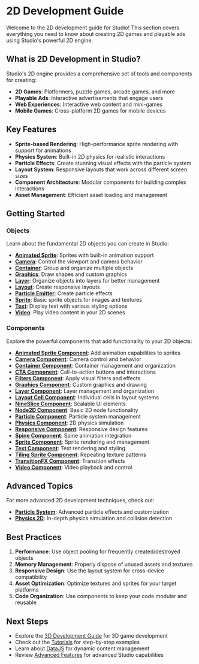 # 2D Development Guide

Welcome to the 2D development guide for Studio! This section covers everything you need to know about creating 2D games and playable ads using Studio's powerful 2D engine.

## What is 2D Development in Studio?

Studio's 2D engine provides a comprehensive set of tools and components for creating:
- **2D Games**: Platformers, puzzle games, arcade games, and more
- **Playable Ads**: Interactive advertisements that engage users
- **Web Experiences**: Interactive web content and mini-games
- **Mobile Games**: Cross-platform 2D games for mobile devices

## Key Features

- **Sprite-based Rendering**: High-performance sprite rendering with support for animations
- **Physics System**: Built-in 2D physics for realistic interactions
- **Particle Effects**: Create stunning visual effects with the particle system
- **Layout System**: Responsive layouts that work across different screen sizes
- **Component Architecture**: Modular components for building complex interactions
- **Asset Management**: Efficient asset loading and management

## Getting Started

### Objects
Learn about the fundamental 2D objects you can create in Studio:

- **[Animated Sprite](2d/objects/animated-sprite.mdx)**: Sprites with built-in animation support
- **[Camera](2d/objects/camera.mdx)**: Control the viewport and camera behavior
- **[Container](2d/objects/container.mdx)**: Group and organize multiple objects
- **[Graphics](2d/objects/graphics.mdx)**: Draw shapes and custom graphics
- **[Layer](2d/objects/layer.mdx)**: Organize objects into layers for better management
- **[Layout](2d/objects/layout.mdx)**: Create responsive layouts
- **[Particle Emitter](2d/objects/particle-emitter.mdx)**: Create particle effects
- **[Sprite](2d/objects/sprite.mdx)**: Basic sprite objects for images and textures
- **[Text](2d/objects/text.mdx)**: Display text with various styling options
- **[Video](2d/objects/video.mdx)**: Play video content in your 2D scenes

### Components
Explore the powerful components that add functionality to your 2D objects:

- **[Animated Sprite Component](2d/components/animated-sprite-component.mdx)**: Add animation capabilities to sprites
- **[Camera Component](2d/components/camera-component.mdx)**: Camera control and behavior
- **[Container Component](2d/components/container-component.mdx)**: Container management and organization
- **[CTA Component](2d/components/cta-component.mdx)**: Call-to-action buttons and interactions
- **[Filters Component](2d/components/filters-component.mdx)**: Apply visual filters and effects
- **[Graphics Component](2d/components/graphics-component.mdx)**: Custom graphics and drawing
- **[Layer Component](2d/components/layer-component.mdx)**: Layer management and organization
- **[Layout Cell Component](2d/components/layout-cell-component.mdx)**: Individual cells in layout systems
- **[NineSlice Component](2d/components/nineslice-component.mdx)**: Scalable UI elements
- **[Node2D Component](2d/components/node2d-component.mdx)**: Basic 2D node functionality
- **[Particle Component](2d/components/particle-component.mdx)**: Particle system management
- **[Physics Component](2d/components/physics-component.mdx)**: 2D physics simulation
- **[Responsive Component](2d/components/responsive-component.mdx)**: Responsive design features
- **[Spine Component](2d/components/spine-component.mdx)**: Spine animation integration
- **[Sprite Component](2d/components/sprite-component.mdx)**: Sprite rendering and management
- **[Text Component](2d/components/text-component.mdx)**: Text rendering and styling
- **[Tiling Sprite Component](2d/components/tiling-sprite-component.mdx)**: Repeating texture patterns
- **[TransitionFX Component](2d/components/transitionfx-component.mdx)**: Transition effects
- **[Video Component](2d/components/video-component.mdx)**: Video playback and control

## Advanced Topics

For more advanced 2D development techniques, check out:

- **[Particle System](2d/advanced/particle-system.mdx)**: Advanced particle effects and customization
- **[Physics 2D](2d/advanced/physics2d.mdx)**: In-depth physics simulation and collision detection

## Best Practices

1. **Performance**: Use object pooling for frequently created/destroyed objects
2. **Memory Management**: Properly dispose of unused assets and textures
3. **Responsive Design**: Use the layout system for cross-device compatibility
4. **Asset Optimization**: Optimize textures and sprites for your target platforms
5. **Code Organization**: Use components to keep your code modular and reusable

## Next Steps

- Explore the [3D Development Guide](../3d/) for 3D game development
- Check out the [Tutorials](../tutorials/) for step-by-step examples
- Learn about [DataJS](../datajs/) for dynamic content management
- Review [Advanced Features](../advanced/) for advanced Studio capabilities
